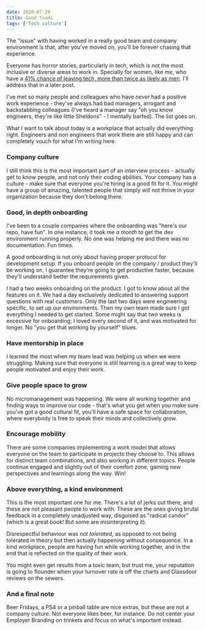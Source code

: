 ```yaml
---
date: 2020-07-29
title: Good teams
tags: ['Tech culture']
---
```


The "issue" with having worked in a really good team and company environment is that, after you've moved on, you'll be forever chasing that experience.

Everyone has horror stories, particularly in tech, which is not the most inclusive or diverse areas to work in. Specially for women, like me, who have a [41% chance of leaving tech, more than twice as likely as men](http://documents.library.nsf.gov/edocs/HD6060-.A84-2008-PDF-Athena-factor-Reversing-the-brain-drain-in-science,-engineering,-and-technology.pdf). I'll address that in a later post.

I've met so many people and colleagues who have _never_ had a positive work experience - they've always had bad managers, arrogant and backstabbing colleagues (I've heard a manager say "oh you know engineers, they're like little Sheldons" - I mentally barfed). The list goes on.

What I want to talk about today is a workplace that actually did everything right. Engineers and non engineers that work there are still happy and can completely vouch for what I'm writing here.

### Company culture

I still think this is the most important part of an interview process - actually get to know people, and not only their coding abilities. Your company has a culture - make sure that everyone you're hiring is a good fit for it. You might have a group of amazing, talented people that simply will not thrive in your organization because they don't belong there.

### Good, in depth onboarding

I've been to a couple companies where the onboarding was "here's our repo, have fun". In one instance, it took me _a month_ to get the dev environment running properly. No one was helping me and there was no documentation. Fun times.

A good onboarding is not only about having proper protocol for development setup. If you onboard people on the company / product they'll be working on, I guarantee they're going to get productive faster, because they'll understand better the requirements given.

I had a two weeks onboarding on the product. I got to know about all the features on it. We had a day exclusively dedicated to answering support questions with real customers. Only the last two days were engineering specific, to set up our environments. Then my own team made sure I got everything I needed to get started. Some might say that two weeks is excessive for onboarding; I loved every second of it, and was motivated for longer. No "you get that working by yourself" blues.

### Have mentorship in place

I learned the most when my team lead was helping us when we were struggling. Making sure that everyone is still learning is a great way to keep people motivated and enjoy their work.

### Give people space to grow

No micromanagement was happening. We were all working together and finding ways to improve our code - that's what you get when you make sure you've got a good cultural fit, you'll have a safe space for collaboration, where everybody is free to speak their minds and collectively grow.

### Encourage mobility

There are some companies implementing a work model that allows everyone on the team to participate in projects they choose to. This allows for distinct team combinations, and also working in different topics. People continue engaged and slightly out of their comfort zone, gaining new perspectives and learnings along the way. Win!

### Above everything, a kind environment

This is the most important one for me. There's a lot of jerks out there, and these are not pleasant people to work with. These are the ones giving brutal feedback in a completely unadjusted way, disguised as "radical candor" (which is a great book! But some are misinterpreting it).

Disrespectful behaviour was _not tolerated_, as opposed to not being tolerated in theory but then actually happening without consequence. In a kind workplace, people are having fun while working together, and in the end that is reflected on the quality of their work.

You might even get results from a toxic team, but trust me, your reputation is going to flounder when your turnover rate is off the charts and Glassdoor reviews on the sewers.

### And a final note

Beer Fridays, a PS4 or a pinball table are nice extras, but these are not a company culture. Not everyone likes beer, for instance. Do not center your Employer Branding on trinkets and focus on what's important instead.
